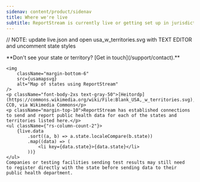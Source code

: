 ```yaml
---
sidenav: content/product/sidenav
title: Where we're live
subtitle: ReportStream is currently live or getting set up in jurisdictions across the United States.
---
```


// NOTE: update live.json and open usa_w_territories.svg with TEXT EDITOR and uncomment state styles

<LayoutSidenav>
    <Sidenav />
</LayoutSidenav>

<LayoutMain>
    <p className="font-heading-xl">**Don't see your state or territory? [Get in touch](/support/contact).**</p>

    <img
        className="margin-bottom-6"
        src={usamapsvg}
        alt="Map of states using ReportStream"
    />
    <p className="font-body-2xs text-gray-50">[Heitordp](https://commons.wikimedia.org/wiki/File:Blank_USA,_w_territories.svg), CC0, via Wikimedia Commons</p>
    <p className="margin-top-10">ReportStream has established connections to send and report public health data for each of the states and territories listed here.</p>
    <ul className={"rs-column-count-2"}>
        {live.data
            .sort((a, b) => a.state.localeCompare(b.state))
            .map((data) => (
                <li key={data.state}>{data.state}</li>
            ))}
    </ul>
    Companies or testing facilities sending test results may still need
    to register directly with the state before sending data to their
    public health department.
</LayoutMain>